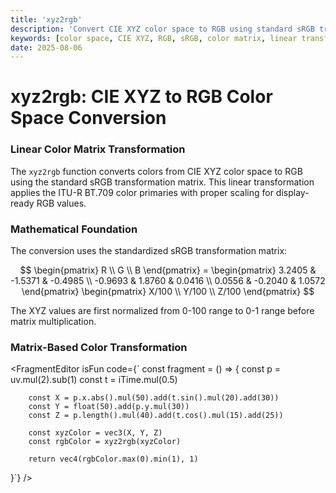 ```yaml
---
title: 'xyz2rgb'
description: 'Convert CIE XYZ color space to RGB using standard sRGB transformation matrix'
keywords: [color space, CIE XYZ, RGB, sRGB, color matrix, linear transformation]
date: 2025-08-06
---
```



# xyz2rgb: CIE XYZ to RGB Color Space Conversion

### Linear Color Matrix Transformation

The `xyz2rgb` function converts colors from CIE XYZ color space to RGB using the standard sRGB transformation matrix. This linear transformation applies the ITU-R BT.709 color primaries with proper scaling for display-ready RGB values.

### Mathematical Foundation

The conversion uses the standardized sRGB transformation matrix:

$$
\begin{pmatrix} R \\ G \\ B \end{pmatrix} = \begin{pmatrix}
3.2405 & -1.5371 & -0.4985 \\
-0.9693 & 1.8760 & 0.0416 \\
0.0556 & -0.2040 & 1.0572
\end{pmatrix} \begin{pmatrix} X/100 \\ Y/100 \\ Z/100 \end{pmatrix}
$$

The XYZ values are first normalized from 0-100 range to 0-1 range before matrix multiplication.

### Matrix-Based Color Transformation

<FragmentEditor
        isFun
        code={`
const fragment = () => {
        const p = uv.mul(2).sub(1)
        const t = iTime.mul(0.5)
        
        const X = p.x.abs().mul(50).add(t.sin().mul(20).add(30))
        const Y = float(50).add(p.y.mul(30))
        const Z = p.length().mul(40).add(t.cos().mul(15).add(25))
        
        const xyzColor = vec3(X, Y, Z)
        const rgbColor = xyz2rgb(xyzColor)
        
        return vec4(rgbColor.max(0).min(1), 1)
}`}
/>
